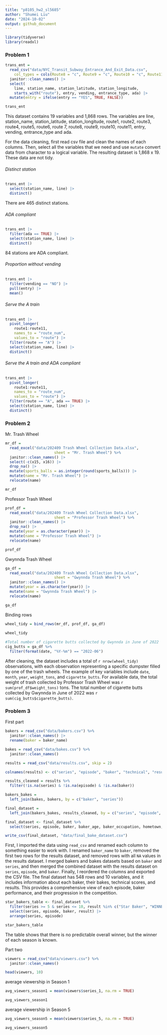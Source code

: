 ```yaml
---
title: "p8105_hw2_sl5685"
author: "Shumei Liu"
date: "2024-10-02"
output: github_document
---
```


```r
library(tidyverse)
library(readxl)
```

### Problem 1

```r
trans_ent = 
  read_csv("data/NYC_Transit_Subway_Entrance_And_Exit_Data.csv",
    col_types = cols(Route8 = "c", Route9 = "c", Route10 = "c", Route11 = "c")) |> 
  janitor::clean_names() |> 
  select(
    line, station_name, station_latitude, station_longitude, 
    starts_with("route"), entry, vending, entrance_type, ada) |> 
  mutate(entry = ifelse(entry == "YES", TRUE, FALSE))

trans_ent
```

This dataset contains 19 variables and 1,868 rows. The variables are line, station_name, station_latitude, station_longitude, route1, route2, route3, route4, route5, route6, route 7, route8, route9, route10, route11, entry, vending, entrance_type and ada. 

For the data cleaning, first read csv file and clean the names of each columns. Then, select all the variables that we need and use `mutate` convert data from character to a logical variable. The resulting dataset is 1,868 x 19. These data are not tidy.

###### Distinct station

```r
trans_ent |> 
  select(station_name, line) |> 
  distinct()
```

There are 465 distinct stations.

###### ADA compliant

```r
trans_ent |> 
  filter(ada == TRUE) |> 
  select(station_name, line) |> 
  distinct()
```

84 stations are ADA compliant.

###### Proportion without vending

```r
trans_ent |> 
  filter(vending == "NO") |> 
  pull(entry) |> 
  mean()
```

###### Serve the A train

```r
trans_ent |> 
  pivot_longer(
    route1:route11,
    names_to = "route_num",
    values_to = "route") |> 
  filter(route == "A") |> 
  select(station_name, line) |> 
  distinct()
```

###### Serve the A train and ADA compliant

```r
trans_ent |> 
  pivot_longer(
    route1:route11,
    names_to = "route_num",
    values_to = "route") |> 
  filter(route == "A", ada == TRUE) |> 
  select(station_name, line) |> 
  distinct()
```

### Problem 2

Mr. Trash Wheel

```r
mr_df = 
  read_excel("data/202409 Trash Wheel Collection Data.xlsx", 
                      sheet = "Mr. Trash Wheel") %>%
  janitor::clean_names() |>
  select(-c(x15, x16)) |>
  drop_na() |>
  mutate(sports_balls = as.integer(round(sports_balls))) |>
  mutate(name = "Mr. Trash Wheel") |>
  relocate(name)

mr_df
```

Professor Trash Wheel

```r
prof_df = 
  read_excel("data/202409 Trash Wheel Collection Data.xlsx", 
                      sheet = "Professor Trash Wheel") %>%
  janitor::clean_names() |>
  drop_na() |>
  mutate(year = as.character(year)) |>
  mutate(name = "Professor Trash Wheel") |>
  relocate(name)

prof_df
```

Gwynnda Trash Wheel

```r
ga_df = 
  read_excel("data/202409 Trash Wheel Collection Data.xlsx", 
                      sheet = "Gwynnda Trash Wheel") %>%
  janitor::clean_names() |>
  mutate(year = as.character(year)) |>
  mutate(name = "Gwynnda Trash Wheel") |>
  relocate(name)

ga_df
```

Binding rows

```r
wheel_tidy = bind_rows(mr_df, prof_df, ga_df)
  
wheel_tidy
```

```r
#Total number of cigarette butts collected by Gwynnda in June of 2022
cig_butts = ga_df %>%
  filter(format(date, "%Y-%m") == "2022-06")
```

After cleaning, the dataset includes a total of `r nrow(wheel_tidy)` observations, with each observation representing a specific dumpster filled by one of the trash wheels. The example of key variables include `date`, `month`, `year`, `weight_tons`, and `cigarette_butts`. For available data, the total weight of trash collected by Professor Trash Wheel was `r sum(prof_df$weight_tons)` tons. The total number of cigarette butts collected by Gwynnda in June of 2022 was `r sum(cig_butts$cigarette_butts)`.

### Problem 3

First part

```r
bakers = read_csv("data/bakers.csv") %>%
  janitor::clean_names() |>
  rename(baker = baker_name)
```

```r
bakes = read_csv("data/bakes.csv") %>%
  janitor::clean_names()
```

```r
results = read_csv("data/results.csv", skip = 2) 

colnames(results) <- c("series", "episode", "baker", "technical", "result")

results_cleaned = results %>%
  filter(!is.na(series) & !is.na(episode) & !is.na(baker))
```

```r
bakers_bakes = 
  left_join(bakes, bakers, by = c("baker", "series"))
```

```r
final_dataset = 
  left_join(bakers_bakes, results_cleaned, by = c("series", "episode", "baker"))
```

```r
final_dataset <- final_dataset %>%
  select(series, episode, baker, baker_age, baker_occupation, hometown, signature_bake, show_stopper, technical, result)
```

```r
write_csv(final_dataset, "data/final_bake_dataset.csv")
```

First, I imported the data using `read_csv` and renamed each column to something easier to work with. I renamed `baker_name` to `baker`, removed the first two rows for the results dataset, and removed rows with all `NA` values in the results dataset. I merged bakers and bakes datasets based on `baker` and `series`, and then merged the combined dataset with the results dataset on `series`, `episode`, and `baker`. Finally, I reordered the columns and exported the CSV file. The final dataset has 548 rows and 10 variables, and it includes information about each baker, their bakes, technical scores, and results. This provides a comprehensive view of each episode, baker performance, and their progression in the competition.

```r
star_bakers_table <- final_dataset %>%
  filter(series >= 5 & series <= 10, result %in% c("Star Baker", "WINNER")) |>
  select(series, episode, baker, result) |>
  arrange(series, episode)

star_bakers_table
```

The table shows that there is no predictable overall winner, but the winner of each season is known.

Part two

```r
viewers = read_csv("data/viewers.csv") %>%
  janitor::clean_names()

head(viewers, 10)
```

average viewership in Season 1

```r
avg_viewers_season1 = mean(viewers$series_1, na.rm = TRUE)

avg_viewers_season1
```

average viewership in Season 5

```r
avg_viewers_season5 = mean(viewers$series_5, na.rm = TRUE)

avg_viewers_season5
```

